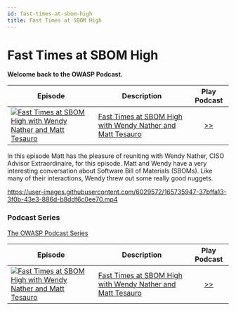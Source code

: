 ```yaml
---
id: fast-times-at-sbom-high
title: Fast Times at SBOM High
---
```



# Fast Times at SBOM High

**Welcome back to the OWASP Podcast.**

| Episode                                                                                                                                                                                                                             | Description                                                                                                                                                   |                                             Play Podcast                                              |
| ----------------------------------------------------------------------------------------------------------------------------------------------------------------------------------------------------------------------------------- | ------------------------------------------------------------------------------------------------------------------------------------------------------------- | :---------------------------------------------------------------------------------------------------: |
| [![Fast Times at SBOM High with Wendy Nather and Matt Tesauro](https://i1.sndcdn.com/artworks-w7oWbUxpTRdyNtXX-KOVXDw-t67x67.jpg)](https://soundcloud.com/owasp-podcast/fast-times-at-sbom-high-with-wendy-nather-and-matt-tesauro) | [Fast Times at SBOM High with Wendy Nather and Matt Tesauro](https://soundcloud.com/owasp-podcast/fast-times-at-sbom-high-with-wendy-nather-and-matt-tesauro) | [>>](https://soundcloud.com/owasp-podcast/fast-times-at-sbom-high-with-wendy-nather-and-matt-tesauro) |


In this episode Matt has the pleasure of reuniting with Wendy Nather, CISO Advisor Extraordinaire, for this episode. Matt and Wendy have a very interesting conversation about Software Bill of Materials (SBOMs). Like many of their interactions, Wendy threw out some really good nuggets.

https://user-images.githubusercontent.com/6029572/165735947-37bffa13-3f0b-43e3-886d-b8ddf6c0ee70.mp4


<Soundcloud scsrc={podcasts[1].src} />

### Podcast Series

[The OWASP Podcast Series](https://soundcloud.com/owasp-podcast)

| Episode                                                                                                                                                                                                                             | Description                                                                                                                                                   |                                             Play Podcast                                              |
| ----------------------------------------------------------------------------------------------------------------------------------------------------------------------------------------------------------------------------------- | ------------------------------------------------------------------------------------------------------------------------------------------------------------- | :---------------------------------------------------------------------------------------------------: |
| [![Fast Times at SBOM High with Wendy Nather and Matt Tesauro](https://i1.sndcdn.com/artworks-w7oWbUxpTRdyNtXX-KOVXDw-t67x67.jpg)](https://soundcloud.com/owasp-podcast/fast-times-at-sbom-high-with-wendy-nather-and-matt-tesauro) | [Fast Times at SBOM High with Wendy Nather and Matt Tesauro](https://soundcloud.com/owasp-podcast/fast-times-at-sbom-high-with-wendy-nather-and-matt-tesauro) | [>>](https://soundcloud.com/owasp-podcast/fast-times-at-sbom-high-with-wendy-nather-and-matt-tesauro) |
